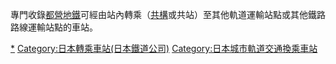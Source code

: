 專門收錄[[都營地鐵|都營地鐵]]可經由站內轉乘（[[共構|共構]]或共站）至其他軌道運輸站點或其他鐵路路線運輸站點的車站。

[[Category:都營地下鐵車站|*]]
[[Category:日本轉乘車站(日本鐵道公司)|Category:日本轉乘車站(日本鐵道公司)]]
[[Category:日本城市軌道交通換乘車站|Category:日本城市軌道交通換乘車站]]